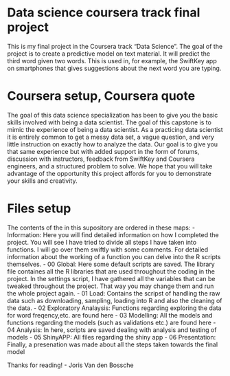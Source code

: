 # Data science coursera track final project
This is my final project in the Coursera track "Data Science". The goal of the project is to create a predictive model on text material. It will predict the third word given two words. This is used in, for example, the SwiftKey app on smartphones that gives suggestions about the next word you are typing.

# Coursera setup, Coursera quote
The goal of this data science specialization has been to give you the basic skills involved with being a data scientist. The goal of this capstone is to mimic the experience of being a data scientist. As a practicing data scientist it is entirely common to get a messy data set, a vague question, and very little instruction on exactly how to analyze the data. Our goal is to give you that same experience but with added support in the form of forums, discussion with instructors, feedback from SwiftKey and Coursera engineers, and a structured problem to solve. We hope that you will take advantage of the opportunity this project affords for you to demonstrate your skills and creativity. 

# Files setup
The contents of the in this supository are ordered in these maps:
- Information: Here you will find detailed information on how I completed the project. You will see I have tried to divide all steps I have taken into functions. I will go over them swiftly with some comments. For detailed information about the working of a function you can delve into the R scripts themselves.
- 00 Global: Here some default scripts are saved. The library file containes all the R libraries that are used throughout the coding in the project. In the settings script, I have gathered all the variables that can be tweaked throughout the project. That way you may change them and run the whole project again.
- 01 Load: Contains the scripst of handling the raw data such as downloading, sampling, loading into R and also the cleaning of the data.
- 02 Exploratory Analaysis: Functions regarding exploring the data for word freqency,etc. are found here
- 03 Modelling: All the models and functions regarding the models (such as validations etc.) are found here
- 04 Analysis: In here, scripts are saved dealing with analysis and testing of models
- 05 ShinyAPP: All files regarding the shiny app
- 06 Presentation: Finally, a presenation was made about all the steps taken towards the final model

Thanks for reading! - Joris Van den Bossche